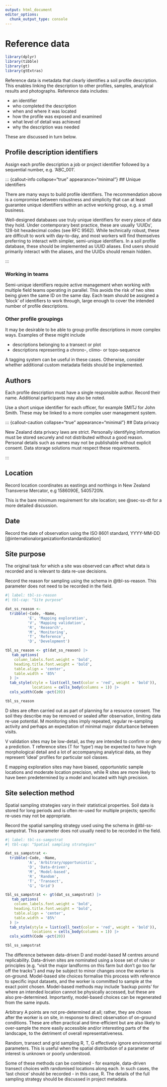 ```yaml
---
output: html_document
editor_options: 
  chunk_output_type: console
---
```

# Reference data

```r
library(dplyr)
library(tibble)
library(gt)
library(gtExtras)
```

Reference data is metadata that clearly identifies a soil profile description. This enables linking the description to other profiles, samples, analytical results and photographs. Reference data includes:

-  an identifier 
-  who completed the description
-  when and where it was located 
-  how the profile was exposed and examined
-  what level of detail was achieved
-  why the description was needed

These are discussed in turn below.

## Profile description identifiers

Assign each profile description a job or project identifier followed by a sequential number, e.g. '[ABC_001]{.ceg}'.

::: {callout-info collapse="true" appearance="minimal"}
## Unique identifiers

There are many ways to build profile identifiers. The recommendation above is a compromise between robustness and simplicity that can at least guarantee unique identifiers within an active working group, e.g. a small business.

Well-designed databases use truly unique identifiers for every piece of data they hold. Under contemporary best practice, these are usually 'UUIDs', 128-bit hexadecimal codes (see [RFC 9562]{.todo}). While technically robust, these are difficult to work with day-to-day, and most workers will find themselves preferring to interact with simpler, semi-unique identifiers. In a soil profile database, these should be implemented as UUID aliases. End users should primarily interact with the aliases, and the UUIDs should remain hidden.

:::

### Working in teams

Semi-unique identifiers require active management when working with multiple field teams operating in parallel. This avoids the risk of two sites being given the same ID on the same day. Each team should be assigned a 'block' of identifiers to work through, large enough to cover the intended number of profile descriptions.

### Other profile groupings

It may be desirable to be able to group profile descriptions in more complex ways. Examples of these might include

- descriptions belonging to a transect or plot
- descriptions representing a chrono-, climo- or topo-sequence

A tagging system can be useful in these cases. Otherwise, consider whether additional custom metadata fields should be implemented.

## Authors

Each profile description must have a single responsible author. Record their name. Additional participants may also be noted. 

Use a short unique identifier for each officer, for example [SMITJ]{.ceg} for John Smith. These may be linked to a more complex user management system.

::: {callout-caution collapse="true" appearance="minimal"}
## Data privacy

New Zealand data privacy laws are strict. Personally identifying information must be stored securely and not distributed without a good reason. Personal details such as names may not be publishable without explicit consent. Data storage solutions must respect these requirements.

:::

## Location

Record location coordinates as eastings and northings in New Zealand Transverse Mercator, e.g [1586090E, 5405720N]{.ceg}. 

This is the bare minimum requirement for site location; see @sec-ss-dt for a more detailed discussion.

## Date

Record the date of observation using the ISO 8601 standard, [YYYY-MM-DD]{.ceg} [@internationalorganizationforstandardization]

## Site purpose

The original task for which a site was observed can affect what data is recorded and is relevant to data re-use decisions.

Record the reason for sampling using the schema in @tbl-ss-reason. This parameter does not need to be recorded in the field.

```r
#| label: tbl-ss-reason
#| tbl-cap: "Site purpose"

dat_ss_reason <-
  tribble(~Code, ~Name,
          'E', 'Mapping exploration',
          'V', 'Mapping validation',
          'R', 'Research',
          'M', 'Monitoring',
          'T', 'Reference',
          'D', 'Development')

tbl_ss_reason <- gt(dat_ss_reason) |>
   tab_options(
    column_labels.font.weight = 'bold', 
    heading.title.font.weight = 'bold',
    table.align = 'center',
    table.width = '85%'
  ) |>
  tab_style(style = list(cell_text(color = 'red', weight = 'bold')),
            locations = cells_body(columns = 1)) |>
  cols_width(Code ~pct(20))

tbl_ss_reason
```

[D]{.ceg} sites are often carried out as part of planning for a resource consent. The soil they describe may be removed or sealed after observation, limiting data re-use potential. [M]{.ceg} monitoring sites imply repeated, regular re-sampling activity and perhaps an expectation of minimal major disturbance between visits.

[V]{.ceg} validation sites may be low-detail, as they are intended to confirm or deny a prediction. [T]{.ceg} reference sites (T for ‘type’) may be expected to have high morphological detail and a lot of accompanying analytical data, as they represent ‘ideal’ profiles for particular soil classes.

[E]{.ceg} mapping exploration sites may have biased, opportunistic sample locations and moderate location precision, while [R]{.ceg} sites are more likely to have been predetermined by a model and located with high precision.

## Site selection method

Spatial sampling strategies vary in their statistical properties. Soil data is stored for long periods and is often re-used for multiple projects; specific re-uses may not be appropriate.

Record the spatial sampling strategy used using the schema in @tbl-ss-sampstrat. This parameter does not usually need to be recorded in the field.

```r
#| label: tbl-ss-sampstrat
#| tbl-cap: "Spatial sampling strategies"

dat_ss_sampstrat <-
  tribble(~Code, ~Name,
          'A', 'Arbitrary/opportunistic',
          'D', 'Data-driven',
          'M', 'Model-based',
          'R', 'Random',
          'T', 'Transect',
          'G', 'Grid')

tbl_ss_sampstrat <- gt(dat_ss_sampstrat) |>
   tab_options(
    column_labels.font.weight = 'bold', 
    heading.title.font.weight = 'bold',
    table.align = 'center',
    table.width = '85%'
  ) |>
  tab_style(style = list(cell_text(color = 'red', weight = 'bold')),
            locations = cells_body(columns = 1)) |>
  cols_width(Code ~pct(20))

tbl_ss_sampstrat
```

The difference between data-driven [D]{.ceg} and model-based [M]{.ceg} centres around replicability. Data-driven sites are nominated using a loose set of rules or principles (e.g. “visit the major landforms on this farm but don’t go too far off the tracks”) and may be subject to minor changes once the worker is on-ground. Model-based site choices formalise this process with reference to specific input datasets, and the worker is committed to sample at the exact point chosen. Model-based methods may include ‘backup points’ for where an intended location cannot be physically accessed, but these are also pre-determined. Importantly, model-based choices can be regenerated from the same inputs.

Arbitrary [A]{.ceg} points are not pre-determined at all; rather, they are chosen after the worker is on site, in response to direct observation of on-ground conditions. These are often practical and time-efficient but are also likely to over-sample the more easily accessible and/or interesting parts of the landscape, to the detriment of overall representativeness.

Random, transect and grid sampling [R]{.ceg}, [T]{.ceg}, [G]{.ceg} effectively ignore environmental parameters. This is useful when the spatial distribution of a parameter of interest is unknown or poorly understood.

Some of these methods can be combined - for example, data-driven transect choices with randomised locations along each. In such cases, the 'last choice' should be recorded - in this case, [R]{.ceg}. The details of the full sampling strategy should be discussed in project metadata.

